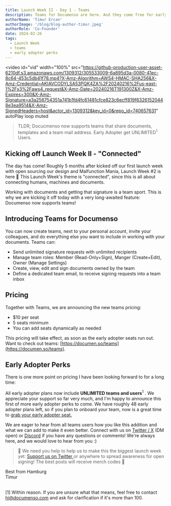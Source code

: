 ```yaml
---
title: Launch Week II - Day 1 - Teams
description: Teams for Documenso are here. And they come free for early adopters!
authorName: 'Timur Ercan'
authorImage: '/blog/blog-author-timur.jpeg'
authorRole: 'Co-Founder'
date: 2024-02-26
tags:
  - Launch Week
  - teams
  - early adopter perks
---
```


<video
  id="vid"
  width="100%"
  src="https://github-production-user-asset-6210df.s3.amazonaws.com/1309312/305533009-6a895d3a-0080-41ec-8c64-453c5db41f78.mp4?X-Amz-Algorithm=AWS4-HMAC-SHA256&X-Amz-Credential=AKIAVCODYLSA53PQK4ZA%2F20240216%2Fus-east-1%2Fs3%2Faws4_request&X-Amz-Date=20240216T191300Z&X-Amz-Expires=300&X-Amz-Signature=a3a256754351a741b1fd4fc61481cfce823c6ecff819f63261520448e3ea9514&X-Amz-SignedHeaders=host&actor_id=1309312&key_id=0&repo_id=740657631"
  autoPlay
  loop
  muted
></video>

> TLDR; Docucmenso now supports teams that share documents, templates and a team mail address. Early Adopter get UNLIMITED<sup>1</sup> Users.

## Kicking off Launch Week II - "Connected"

The day has come! Roughly 5 months after kicked off our first launch week with open sourcing our design and Malfunction Mania, Launch Week #2 is here 🎉 This Launch Week's theme is "connected", since this is all about connecting humans, machines and documents.

Working with documents and getting that signature is a team sport. This is why we are kicking it off today with a very long-awaited feature: Documenso now supports teams!

## Introducing Teams for Documenso

You can now create teams, next to your personal account, invite your colleagues, and do everything else you want to include in working with your documents. Teams can:

- Send unlimited signature requests with unlimited recipients
- Manage team roles: Member (Read-Only+Sign), Manger (Create+Edit), Owner (Manage Settings)
- Create, view, edit and sign documents owned by the team
- Define a dedicated team email, to receive signing requests into a team inbox

## Pricing

Together with Teams, we are announcing the new teams pricing:

- $10 per seat
- 5 seats minimum
- You can add seats dynamically as needed

This pricing will take effect, as soon as the early adopter seats run out. Want to check out teams: [https://documen.so/teams](https://documen.so/teams).

## Early Adopter Perks

There is one more point on pricing I have been looking forward to for a long time:

All early adopter plans now include **UNLIMITED teams and users**<sup>1</sup> . We appreciate your support so far very much, and I'm happy to announce this first of more early adopter perks to come. We have roughly 48 early adopter plans left, so if you plan to onboard your team, now is a great time to [grab your early adopter seat.](https://documen.so/claim-early-adopters-plan)

We are eager to hear from all teams users how you like this addition and what we can add to make it even better. Connect with us on [Twitter / X](https://twitter.com/eltimuro) (DM open) or [Discord](https://documen.so/discord) if you have any questions or comments! We're always here, and we would love to hear from you :)

> 🚨 We need you help to help us to make this the biggest launch week yet: <a href="https://twitter.com/intent/tweet?text=It's @Documenso Launch Week Day 1! Teams just dropped. Check it out https://documen.so/day1 🚀"> Support us on Twitter </a> or anywhere to spread awareness for open signing! The best posts will receive merch codes 👀

Best from Hamburg\
Timur

\
[1] Within reason. If you are unsure what that means, feel free to contact hi@documenso.com and ask for clarification if it's more than 100.
